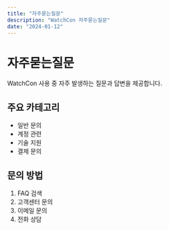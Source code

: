 ```yaml
---
title: "자주묻는질문"
description: "WatchCon 자주묻는질문"
date: "2024-01-12"
---
```


# 자주묻는질문

WatchCon 사용 중 자주 발생하는 질문과 답변을 제공합니다.

## 주요 카테고리

- 일반 문의
- 계정 관련
- 기술 지원
- 결제 문의

## 문의 방법

1. FAQ 검색
2. 고객센터 문의
3. 이메일 문의
4. 전화 상담
